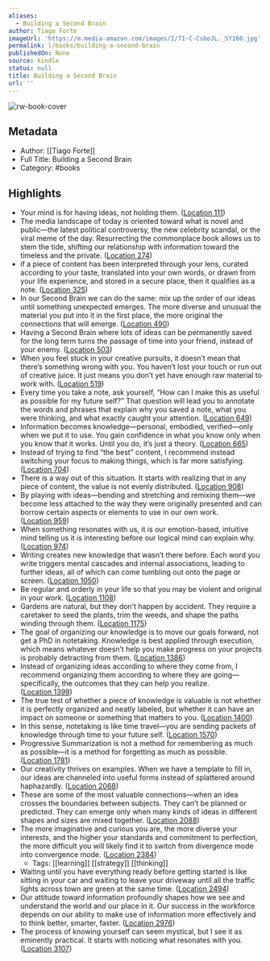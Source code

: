```yaml
---
aliases:
  - Building a Second Brain
author: Tiago Forte
imageUrl: 'https://m.media-amazon.com/images/I/71-C-CsboJL._SY160.jpg'
permalink: l/books/building-a-second-brain
publishedOn: None
source: kindle
status: null
title: Building a Second Brain
url: ''
---
```

![rw-book-cover](https://m.media-amazon.com/images/I/71-C-CsboJL._SY160.jpg)

## Metadata

- Author: [[Tiago Forte]]
- Full Title: Building a Second Brain
- Category: #books

## Highlights

- Your mind is for having ideas, not holding them. ([Location 111](https://readwise.io/to_kindle?action=open&asin=B09MDNDYYF&location=111))
- The media landscape of today is oriented toward what is novel and public—the latest political controversy, the new celebrity scandal, or the viral meme of the day. Resurrecting the commonplace book allows us to stem the tide, shifting our relationship with information toward the timeless and the private. ([Location 274](https://readwise.io/to_kindle?action=open&asin=B09MDNDYYF&location=274))
- if a piece of content has been interpreted through your lens, curated according to your taste, translated into your own words, or drawn from your life experience, and stored in a secure place, then it qualifies as a note. ([Location 325](https://readwise.io/to_kindle?action=open&asin=B09MDNDYYF&location=325))
- In our Second Brain we can do the same: mix up the order of our ideas until something unexpected emerges. The more diverse and unusual the material you put into it in the first place, the more original the connections that will emerge. ([Location 490](https://readwise.io/to_kindle?action=open&asin=B09MDNDYYF&location=490))
- Having a Second Brain where lots of ideas can be permanently saved for the long term turns the passage of time into your friend, instead of your enemy. ([Location 503](https://readwise.io/to_kindle?action=open&asin=B09MDNDYYF&location=503))
- When you feel stuck in your creative pursuits, it doesn’t mean that there’s something wrong with you. You haven’t lost your touch or run out of creative juice. It just means you don’t yet have enough raw material to work with. ([Location 519](https://readwise.io/to_kindle?action=open&asin=B09MDNDYYF&location=519))
- Every time you take a note, ask yourself, “How can I make this as useful as possible for my future self?” That question will lead you to annotate the words and phrases that explain why you saved a note, what you were thinking, and what exactly caught your attention. ([Location 649](https://readwise.io/to_kindle?action=open&asin=B09MDNDYYF&location=649))
- Information becomes knowledge—personal, embodied, verified—only when we put it to use. You gain confidence in what you know only when you know that it works. Until you do, it’s just a theory. ([Location 665](https://readwise.io/to_kindle?action=open&asin=B09MDNDYYF&location=665))
- Instead of trying to find “the best” content, I recommend instead switching your focus to making things, which is far more satisfying. ([Location 704](https://readwise.io/to_kindle?action=open&asin=B09MDNDYYF&location=704))
- There is a way out of this situation. It starts with realizing that in any piece of content, the value is not evenly distributed. ([Location 908](https://readwise.io/to_kindle?action=open&asin=B09MDNDYYF&location=908))
- By playing with ideas—bending and stretching and remixing them—we become less attached to the way they were originally presented and can borrow certain aspects or elements to use in our own work. ([Location 959](https://readwise.io/to_kindle?action=open&asin=B09MDNDYYF&location=959))
- When something resonates with us, it is our emotion-based, intuitive mind telling us it is interesting before our logical mind can explain why. ([Location 974](https://readwise.io/to_kindle?action=open&asin=B09MDNDYYF&location=974))
- Writing creates new knowledge that wasn’t there before. Each word you write triggers mental cascades and internal associations, leading to further ideas, all of which can come tumbling out onto the page or screen. ([Location 1050](https://readwise.io/to_kindle?action=open&asin=B09MDNDYYF&location=1050))
- Be regular and orderly in your life so that you may be violent and original in your work. ([Location 1108](https://readwise.io/to_kindle?action=open&asin=B09MDNDYYF&location=1108))
- Gardens are natural, but they don’t happen by accident. They require a caretaker to seed the plants, trim the weeds, and shape the paths winding through them. ([Location 1175](https://readwise.io/to_kindle?action=open&asin=B09MDNDYYF&location=1175))
- The goal of organizing our knowledge is to move our goals forward, not get a PhD in notetaking. Knowledge is best applied through execution, which means whatever doesn’t help you make progress on your projects is probably detracting from them. ([Location 1386](https://readwise.io/to_kindle?action=open&asin=B09MDNDYYF&location=1386))
- Instead of organizing ideas according to where they come from, I recommend organizing them according to where they are going—specifically, the outcomes that they can help you realize. ([Location 1399](https://readwise.io/to_kindle?action=open&asin=B09MDNDYYF&location=1399))
- The true test of whether a piece of knowledge is valuable is not whether it is perfectly organized and neatly labeled, but whether it can have an impact on someone or something that matters to you. ([Location 1400](https://readwise.io/to_kindle?action=open&asin=B09MDNDYYF&location=1400))
- In this sense, notetaking is like time travel—you are sending packets of knowledge through time to your future self. ([Location 1570](https://readwise.io/to_kindle?action=open&asin=B09MDNDYYF&location=1570))
- Progressive Summarization is not a method for remembering as much as possible—it is a method for forgetting as much as possible. ([Location 1781](https://readwise.io/to_kindle?action=open&asin=B09MDNDYYF&location=1781))
- Our creativity thrives on examples. When we have a template to fill in, our ideas are channeled into useful forms instead of splattered around haphazardly. ([Location 2068](https://readwise.io/to_kindle?action=open&asin=B09MDNDYYF&location=2068))
- These are some of the most valuable connections—when an idea crosses the boundaries between subjects. They can’t be planned or predicted. They can emerge only when many kinds of ideas in different shapes and sizes are mixed together. ([Location 2088](https://readwise.io/to_kindle?action=open&asin=B09MDNDYYF&location=2088))
- The more imaginative and curious you are, the more diverse your interests, and the higher your standards and commitment to perfection, the more difficult you will likely find it to switch from divergence mode into convergence mode. ([Location 2384](https://readwise.io/to_kindle?action=open&asin=B09MDNDYYF&location=2384))
    - Tags: [[learning]] [[strategy]] [[thinking]]
- Waiting until you have everything ready before getting started is like sitting in your car and waiting to leave your driveway until all the traffic lights across town are green at the same time. ([Location 2494](https://readwise.io/to_kindle?action=open&asin=B09MDNDYYF&location=2494))
- Our attitude toward information profoundly shapes how we see and understand the world and our place in it. Our success in the workforce depends on our ability to make use of information more effectively and to think better, smarter, faster. ([Location 2976](https://readwise.io/to_kindle?action=open&asin=B09MDNDYYF&location=2976))
- The process of knowing yourself can seem mystical, but I see it as eminently practical. It starts with noticing what resonates with you. ([Location 3107](https://readwise.io/to_kindle?action=open&asin=B09MDNDYYF&location=3107))
